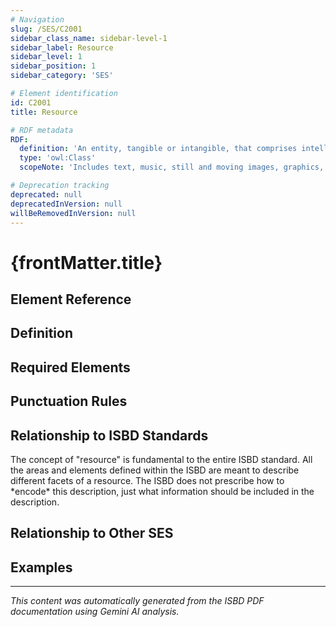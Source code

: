 ```yaml
---
# Navigation
slug: /SES/C2001
sidebar_class_name: sidebar-level-1
sidebar_label: Resource
sidebar_level: 1
sidebar_position: 1
sidebar_category: 'SES'

# Element identification
id: C2001
title: Resource

# RDF metadata
RDF:
  definition: 'An entity, tangible or intangible, that comprises intellectual and/or artistic content and is conceived, produced and/or issued as a unit, forming the basis of a single bibliographic description.'
  type: 'owl:Class'
  scopeNote: 'Includes text, music, still and moving images, graphics, maps, sound recordings and video recordings, electronic data or programs, including those issued serially.'

# Deprecation tracking
deprecated: null
deprecatedInVersion: null
willBeRemovedInVersion: null
---
```


# {frontMatter.title}

## Element Reference
<ElementReference frontMatter={frontMatter} />

## Definition

<div className="guid">

</div>

## Required Elements

<div className="guid">

</div>

## Punctuation Rules

<div className="guid">

</div>

## Relationship to ISBD Standards

<div className="guid">
The concept of "resource" is fundamental to the entire ISBD standard.  All the areas and elements defined within the ISBD are meant to describe different facets of a resource.  The ISBD does not prescribe how to *encode* this description, just what information should be included in the description.
</div>

## Relationship to Other SES

<div className="guid">

</div>

## Examples

<div className="stip">

</div>

---

*This content was automatically generated from the ISBD PDF documentation using Gemini AI analysis.*
